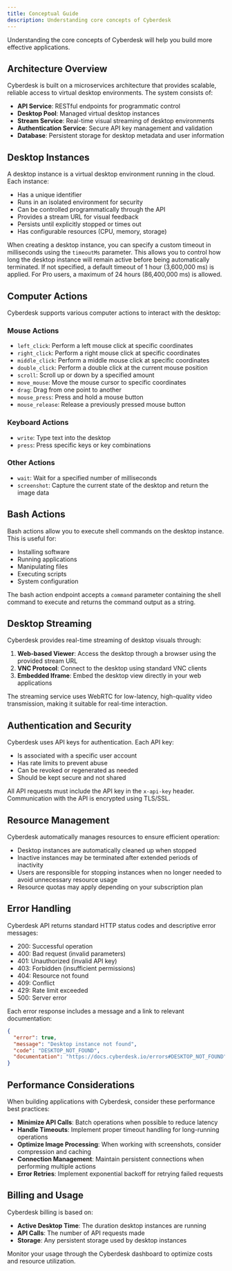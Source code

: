 ```yaml
---
title: Conceptual Guide
description: Understanding core concepts of Cyberdesk
---
```

Understanding the core concepts of Cyberdesk will help you build more effective applications.

## Architecture Overview

Cyberdesk is built on a microservices architecture that provides scalable, reliable access to virtual desktop environments. The system consists of:

- **API Service**: RESTful endpoints for programmatic control
- **Desktop Pool**: Managed virtual desktop instances
- **Stream Service**: Real-time visual streaming of desktop environments
- **Authentication Service**: Secure API key management and validation
- **Database**: Persistent storage for desktop metadata and user information

## Desktop Instances

A desktop instance is a virtual desktop environment running in the cloud. Each instance:

- Has a unique identifier
- Runs in an isolated environment for security
- Can be controlled programmatically through the API
- Provides a stream URL for visual feedback
- Persists until explicitly stopped or times out
- Has configurable resources (CPU, memory, storage)

When creating a desktop instance, you can specify a custom timeout in milliseconds using the `timeoutMs` parameter. This allows you to control how long the desktop instance will remain active before being automatically terminated. If not specified, a default timeout of 1 hour (3,600,000 ms) is applied. For Pro users, a maximum of 24 hours (86,400,000 ms) is allowed.

## Computer Actions

Cyberdesk supports various computer actions to interact with the desktop:

### Mouse Actions

- `left_click`: Perform a left mouse click at specific coordinates
- `right_click`: Perform a right mouse click at specific coordinates
- `middle_click`: Perform a middle mouse click at specific coordinates
- `double_click`: Perform a double click at the current mouse position
- `scroll`: Scroll up or down by a specified amount
- `move_mouse`: Move the mouse cursor to specific coordinates
- `drag`: Drag from one point to another
- `mouse_press`: Press and hold a mouse button
- `mouse_release`: Release a previously pressed mouse button

### Keyboard Actions

- `write`: Type text into the desktop
- `press`: Press specific keys or key combinations

### Other Actions

- `wait`: Wait for a specified number of milliseconds
- `screenshot`: Capture the current state of the desktop and return the image data

## Bash Actions

Bash actions allow you to execute shell commands on the desktop instance. This is useful for:

- Installing software
- Running applications
- Manipulating files
- Executing scripts
- System configuration

The bash action endpoint accepts a `command` parameter containing the shell command to execute and returns the command output as a string.

## Desktop Streaming

Cyberdesk provides real-time streaming of desktop visuals through:

1. **Web-based Viewer**: Access the desktop through a browser using the provided stream URL
2. **VNC Protocol**: Connect to the desktop using standard VNC clients
3. **Embedded Iframe**: Embed the desktop view directly in your web applications

The streaming service uses WebRTC for low-latency, high-quality video transmission, making it suitable for real-time interaction.

## Authentication and Security

Cyberdesk uses API keys for authentication. Each API key:

- Is associated with a specific user account
- Has rate limits to prevent abuse
- Can be revoked or regenerated as needed
- Should be kept secure and not shared

All API requests must include the API key in the `x-api-key` header. Communication with the API is encrypted using TLS/SSL.

## Resource Management

Cyberdesk automatically manages resources to ensure efficient operation:

- Desktop instances are automatically cleaned up when stopped
- Inactive instances may be terminated after extended periods of inactivity
- Users are responsible for stopping instances when no longer needed to avoid unnecessary resource usage
- Resource quotas may apply depending on your subscription plan

## Error Handling

Cyberdesk API returns standard HTTP status codes and descriptive error messages:

- 200: Successful operation
- 400: Bad request (invalid parameters)
- 401: Unauthorized (invalid API key)
- 403: Forbidden (insufficient permissions)
- 404: Resource not found
- 409: Conflict
- 429: Rate limit exceeded
- 500: Server error

Each error response includes a message and a link to relevant documentation:

```json
{
  "error": true,
  "message": "Desktop instance not found",
  "code": "DESKTOP_NOT_FOUND",
  "documentation": "https://docs.cyberdesk.io/errors#DESKTOP_NOT_FOUND"
}
```

## Performance Considerations

When building applications with Cyberdesk, consider these performance best practices:

- **Minimize API Calls**: Batch operations when possible to reduce latency
- **Handle Timeouts**: Implement proper timeout handling for long-running operations
- **Optimize Image Processing**: When working with screenshots, consider compression and caching
- **Connection Management**: Maintain persistent connections when performing multiple actions
- **Error Retries**: Implement exponential backoff for retrying failed requests

## Billing and Usage

Cyberdesk billing is based on:

- **Active Desktop Time**: The duration desktop instances are running
- **API Calls**: The number of API requests made
- **Storage**: Any persistent storage used by desktop instances

Monitor your usage through the Cyberdesk dashboard to optimize costs and resource utilization.
